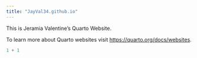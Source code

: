 ```yaml
---
title: "JayVal34.github.io"
---
```


This is Jeramia Valentine's Quarto Website.

To learn more about Quarto websites visit <https://quarto.org/docs/websites>.

```r
1 + 1
```
